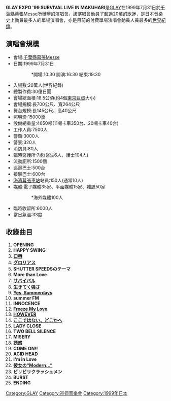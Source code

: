 '''GLAY EXPO '99 SURVIVAL LIVE IN MAKUHARI'''是[[GLAY|GLAY]]在1999年7月31日於[[千葉縣|千葉縣]][[幕張Messe|幕張Messe]]所舉辦的[[演唱會|演唱會]]，該演唱會動員了超過20萬的歌迷，是日本音樂史上動員最多人的單場演唱會，亦是目前的付費單場演唱會動員人員最多的[[世界紀錄|世界紀錄]]。

==演唱會規模==
*會場:[[千葉縣|千葉縣]][[幕張Messe|幕張Messe]]
*日期:1999年7月31日
:: *開場:10:30 開演:16:30 結束:19:30
*入場數:20萬人(世界紀錄)
*總製作費:30億日圓
*會場總面積:18.5公頃(約4個[[東京巨蛋|東京巨蛋]]大小)
*會場規模:長700公尺、寬264公尺
*舞台規模:長145公尺、高40公尺
*照明燈:15000盞
*設備總重量:4650噸(11噸卡車350台、20噸卡車40台)
*工作人員:7500人
*警衛:3000人
*警察:320人
*消防員:80人
*臨時醫護所:7處(醫生6人，護士104人)
*流動廁所:1500個
*巡迴巴士:500台
*接駁巴士:600台
*[[海濱幕張車站|海濱幕張車站]]站員:150人(通常10人)
*媒體:電子媒體35家、平面媒體15家、雜誌50家
:: *海外媒體100人
*臨時收留所:6000人
*當日氣溫:33度

== 收錄曲目 ==
#'''OPENING'''
#'''HAPPY SWING'''
#'''[[口唇_(GLAYの曲)|口唇]]'''
#'''[[グロリアス|グロリアス]]'''
#'''SHUTTER SPEEDSのテーマ'''
#'''More than Love'''
#'''[[サバイバル_(GLAYの曲)|サバイバル]]'''
#'''[[生きてく強さ|生きてく強さ]]'''
#'''[[Yes,_Summerdays|Yes, Summerdays]]'''
#'''summer FM'''
#'''INNOCENCE'''
#'''[[Freeze_My_Love|Freeze My Love]]'''
#'''[[HOWEVER|HOWEVER]]'''
#'''[[ここではない、どこかへ|ここではない、どこかへ]]'''
#'''LADY CLOSE'''
#'''TWO BELL SILENCE'''
#'''MISERY'''
#'''[[誘惑_(GLAYの曲)|誘惑]]'''
#'''COME ON!!'''
#'''ACID HEAD'''
#'''I'm in Love'''
#'''[[彼女の“Modern…”|彼女の“Modern…”]]'''
#'''ビリビリクラッシュメン'''
#'''BURST'''
#'''ENDING'''

[[Category:GLAY|Category:GLAY]]
[[Category:巡迴音樂會|Category:巡迴音樂會]]
[[Category:1999年日本|Category:1999年日本]]